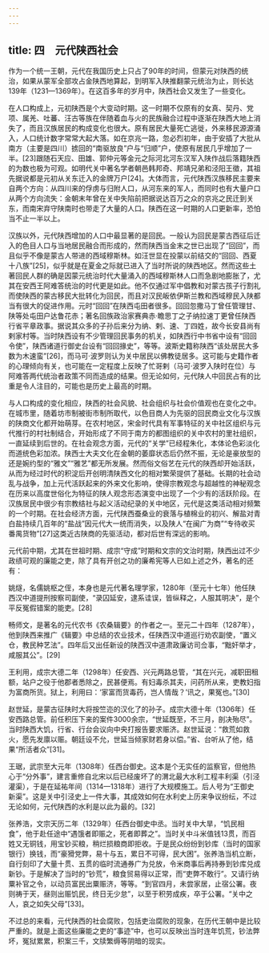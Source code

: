 ```yaml
---
---
---
```

title: 四　元代陕西社会
---




作为一个统一王朝，元代在我国历史上只占了90年的时间，但蒙元对陕西的统治，如果从蒙军全部攻占金陕西地算起，到明军入陕推翻蒙元统治为止，则长达139年（1231—1369年）。在这百多年的岁月中，陕西社会又发生了一些变化。

在人口构成上，元初陕西是个大变动时期。这一时期不仅原有的女真、契丹、党项、属羌、吐蕃、汪古等族在伴随着血与火的民族融合过程中逐渐在陕西大地上消失了，而且汉族居民的构成变化也很大。原有居民大量死亡逃徙，外来移民源源涌入，人口统计数字常常大起大落。如在京兆一路，忽必烈初年，由于安插了大批从南方（主要是四川）掳回的“南驱放良”户与“归顺”户，使原有居民几乎增加了一半。[23]跟随石天应、田雄、郭仲元等金元之际河北河东汉军入陕作战后落籍陕西的为数也极为可观。如明代关中著名学者朝邑韩邦奇、邦靖兄弟和泾阳王徵，其祖先据说都是元初从关东迁入的金牌万户[24]。大体而言，元代陕西汉族移民主要来自两个方向：从四川来的俘虏与归附人口，从河东来的军人，而同时也有大量户口从两个方向流失：金朝末年曾在关中失陷前把据说达百万之众的京兆之民迁到关东，而南宋弃守陕南时也带走了大量的人口。陕西在这一时期的人口更新率，恐怕当不止一半以上。

汉族以外，元代陕西增加的人口中最显著的是回民。一般认为回民是蒙古西征后迁入的色目人口与当地居民融合而形成的，然而陕西当金末之世已出现了“回回”，而且似乎不像是蒙古人带进的西域穆斯林。如汪世显在投蒙以前结交的“回回、西夏十八族”[25]，似乎就是在夏金之际就已进入了当时所说的陕西地区。然而这些土著回民人群的确是因蒙元统治时代大量涌入的西域穆斯林人口而急剧地膨胀了，尤其在安西王阿难答统治的时代更是如此。他不仅通过军中倡教和对蒙古孩子行割礼而使陕西的蒙古移民大批转化为回民，而且对汉民皈依伊斯兰教和西域穆民入陕都当有很大的促进作用。元时“回回”在陕西屯田者很多。回回忽撒马丁曾任管理甘、陕等处屯田户达鲁花赤；著名回族政治家赛典赤·瞻思丁之子纳拉速丁更曾任陕西行省平章政事。据说其众多的子孙后来分为纳、剌、速、丁四姓，故今长安县尚有剌家村等。当时陕西设有不少管理回民事务的机关，如陕西行中书省中设有“回回令使”，陕西诸道行御史台设有“回回掾史”，等等。波斯史籍称陕西“该处居民大多数为木速蛮”[26]，而马可·波罗则认为关中居民以佛教徒居多。这可能与史籍作者的心理倾向有关，也可能在一定程度上反映了忙哥剌（马可·波罗入陕时在位）与阿难答两代统治者政策不同而造成的结果。但无论如何，元代陕人中回民占有的比重是令人注目的，可能也是历史上最高的时期。

与人口构成的变化相应，陕西的社会风貌、社会组织与社会价值观也在变化之中。在城市里，随着坊市制被街市制所取代，以色目商人为先驱的回民商业文化与汉族的陕商文化都开始萌芽。在农村地区，宋金时代具有军事特征的关中社区组织与元代推行的村社制结合，开始形成了不同于南方的都图组织的关中农村的里社组织，一直延续到后世的。在社会观念方面，元代的“关学”已经程朱化，本体论色彩淡化而道统色彩加浓。陕西士大夫文化在金朝的萎靡状态后仍然不振，无论是豪放型的还是婉约型的“雅文”“雅艺”都无所发展。然而俗文俗艺在元代的陕西却开始活跃，从而为经过时代的积淀后开创明清陕西文化的相对繁荣提供了基础。长期的社会动乱与战争，加上元代活跃起来的外来文化影响，使得宗教观念与超越性的神秘观念在历来以高度世俗化为特征的陕人观念形态演变中出现了一个少有的活跃阶段。在汉族居民中很少有宗教结社与起义活动纪录的关中地区，元代是这类活动相对频繁的一个时期。在社会经济方面，元代陕西蚕桑业的衰落与植棉业的初兴、解盐对青白盐持续几百年的“盐战”因元代大一统而消失，以及陕人“在闽广为商”“专待收买番禺货物”[27]这类近古陕商的先驱活动，都对后世有深远的影响。

元代前中期，尤其在世祖时期、成宗“守成”时期和文宗的文治时期，陕西出过不少政绩可观的廉能之吏，除了具有开创之功的廉希宪等人已如上述之外，著名的还有：

姚燧，名儒姚枢之侄，本身也是元代著名理学家，1280年（至元十七年）他任陕西汉中道提刑按察司副使，“录囚延安，逮系诖误，皆纵释之，人服其明决”，是个平反冤假错案的能吏。[28]

畅师文，是著名的元代农书《农桑辑要》的作者之一。至元二十四年（1287年），他到陕西来推广《辑要》中总结的农业技术，任陕西汉中道巡行劝农副使，“置义仓，教民种艺法”。四年后又出任新设的陕西汉中道肃政廉访司佥事，“黜奸举才，咸服其公”。[29]

王利用，成宗大德二年（1298年）任安西、兴元两路总管，“其在兴元，减职田租额，站户之役于他郡者悉除之，民甚便焉。有妇毒杀其夫，问药所从来，吏教妇指为富商所货。狱上，利用曰：‘家富而货毒药，岂人情哉？’讯之，果冤也。”[30]

赵世延，是蒙古征陕时大将按竺迩的汉化了的孙子。成宗大德十年（1306年）任安西路总管。前任积压下来的案件3000余宗，“世延既至，不三月，剖决殆尽”。当时陕西大饥，行省、行台会议向中央打报告要求赈济。赵世延说：“救荒如救火，愿先发廪以赈。朝廷设不允，世延当倾家财若身以偿。”省、台听从了他，结果“所活者众”[31]。

王琚，武宗至大元年（1308年）任西台御史。这本是个无实任的监察官，但他热心于“分外事”，建言重修自北宋以后已经废坏了的渭北最大水利工程丰利渠（引泾灌渠），于是在延祐年间（1314—1318年）进行了大规模施工。后人号为“王御史新渠”。这是关中引泾史上一件大事，其成效如何在水利史上历来争议纷纭，不过无论如何，元代陕西的水利是以此为最的。[32]

张养浩，文宗天历二年（1329年）任西台御史中丞。当时关中大旱，“饥民相食”，他于赴任途中“遇饿者即赈之，死者即葬之”。当时关中斗米值钱13贯，而百姓又无铜钱，用宝钞买粮，稍烂损粮商即拒收。于是民众纷纷到钞库（当时的国家银行）换钱，而“豪猾党弊，易十与五，累日不可得，民大困”。张养浩当机立断，自行刻印了大量十贯、五贯的临时流通券广为兑放，令米商事后再持券到钞库兑成新钞。于是解决了当时的“钞荒”，粮食贸易得以正常，而“吏弊不敢行”。又请行纳粟补官之令，以动员富民出粟赈济，等等。“到官四月，未尝家居，止宿公署。夜则祷于天，昼则出赈饥民，终日无少怠”，以至于积劳成疾，卒于公署。“关中之人，哀之如失父母”[33]。

不过总的来看，元代陕西的社会腐败，包括吏治腐败的现象，在历代王朝中是比较严重的。就是上面这些廉能之吏的“事迹”中，也可以反映出当时连年饥荒，钞法弊坏，冤狱累累，积案三千，文牍繁缛等阴暗的现实。